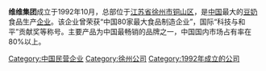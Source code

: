 {{Unreferenced|time=2021-11-03T10:58:58+00:00}}
'''维维集团'''成立于1992年10月，总部位于[[江苏省|江苏省]][[徐州市|徐州市]][[铜山区|铜山区]]，是[[中国|中国]]最大的[[豆奶|豆奶]]食品生产[[企业|企业]]。该企业曾荣获“中国80家最大食品制造企业”，国际“科技与和平”贡献奖等称号。主要产品为中国最畅销的品牌之一，中国国内市场占有率在80%以上。

{{company-stub}}


[[Category:中国民营企业|Category:中国民营企业]]
[[Category:徐州公司|Category:徐州公司]]
[[Category:1992年成立的公司|Category:1992年成立的公司]]